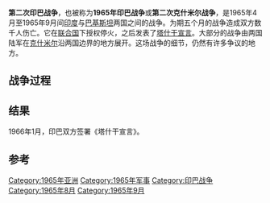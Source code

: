 {{Infobox military conflict
| conflict = 1965年印巴战争
| partof = [[印巴战争|印巴战争]]
| campaign = 
| image = 
| caption = 
| casus=巴基斯坦支持的游擊隊滲透入印度[[查谟-克什米尔邦|印控克什米爾]]
| date=1965年8月<!--Specific date differs due to several reasons--> – 9月23日
| place={{le|印巴邊界|India–Pakistan border}}、[[查谟和克什米尔邦|印控克什米爾]]
| result=* [[联合国|联合国]]下令停火。<ref name="Global Security indo-pak 1965">{{cite web | title = Indo-Pakistani War of 1965 | publisher = Global Security | url = http://www.globalsecurity.org/military/world/war/indo-pak_1965.htm | accessdate = 2012-09-09 | archive-date = 2017-05-09 | archive-url = https://web.archive.org/web/20170509223002/http://www.globalsecurity.org/military/world/war/indo-pak_1965.htm | dead-url = no }}</ref>
* 恢復[[战前状态|战前状态]]
* 雙方簽訂《[[塔什干宣言|塔什干宣言]]》
| territory=无永久领土变动（根據《[[塔什干宣言|塔什干宣言]]》）
| combatant1={{IND}}<br />援助方：<br />{{USSR}}
| combatant2={{PAK}}<br />援助方：<br />{{IRN-1964}}<ref name="Rubin">{{cite book|last=Rubin|first=Barry|title=Paved With Good Intentions|url=https://archive.org/details/pavedwithgoodint00rubi|year=1980|publisher=Oxford University Press|isbn=0-19-502805-8|page=[https://archive.org/details/pavedwithgoodint00rubi/page/116 116]}}</ref><br>{{CHN}}<ref name="USLib">{{cite web|url=http://memory.loc.gov/cgi-bin/query/r?frd/cstdy:@field(DOCID+pk0152)|title=Pakistan :: The Indo-Pakistani War of 1965|work=Library of Congress Country Studies, United States of America|date=April 1994|accessdate=2 October 2010|archive-date=2016-01-07|archive-url=https://web.archive.org/web/20160107081241/http://memory.loc.gov/cgi-bin/query/r?frd%2Fcstdy%3A%40field%28DOCID+pk0152%29|dead-url=no}}</ref><br>{{IDN}}<ref name="USLib" />
| commander1={{flagicon|India}} [[拉尔·巴哈杜尔·夏斯特里|拉尔·巴哈杜尔·夏斯特里]]<br />[[File:Flag_of_Indian_Army.svg|20px]] {{le|賈揚托·納斯·喬杜里|Jayanto Nath Chaudhuri}}<br /> [[File:Flag_of_Indian_Army.svg|20px]] {{le|哈巴克什·辛格|Harbaksh Singh}}<br /> [[File:Ensign_of_the_Indian_Air_Force.svg|20px]] [[阿尔琼·辛格|阿尔琼·辛格]]<br />[[File:Flag_of_Indian_Army.svg|20px]] {{le|古爾巴什·辛格·迪倫|Gurbaksh Singh Dhillon}}

| commander2=[[File:Flag_of_the_President_of_Pakistan.svg|20px]] [[阿尤布·汗|阿尤布·汗]] <br />[[File:Flag_of_the_Pakistani_Army.svg|20px]] {{le|穆罕默德·穆薩|Muhammad Musa}}<br /> [[File:Flag_of_the_Pakistani_Army.svg|20px]] {{le|迪卡·汗|Tikka Khan}}<br /> [[File:Air_Force_Ensign_of_Pakistan.svg|20px]] {{le|努爾·汗|Nur Khan}}<br /> [[File:Naval_Jack_of_Pakistan.svg|20px]] {{le|阿夫扎爾·拉赫曼·汗|Afzal Rahman Khan}}

| strength1=
'''720辆坦克'''<ref name="Chapter 1 official history">{{cite web|last=Rakshak|first=Bharat|title=Page 15|url=http://www.bharat-rakshak.com/LAND-FORCES/Army/History/1965War/PDF/1965Chapter01.pdf|work=Official History|publisher=Times of India|accessdate=2011-07-14|deadurl=yes|archiveurl=https://web.archive.org/web/20110609073650/http://www.bharat-rakshak.com/LAND-FORCES/Army/History/1965War/PDF/1965Chapter01.pdf|archivedate=2011-06-09}}</ref>
*186輛[[M48巴顿坦克|M48巴顿坦克]]<ref name="War Despatches" />
*346輛[[M4谢尔曼坦克|M4谢尔曼坦克]]<ref name="Chapter 1 official history" />
*90輛[[AMX-13轻型坦克|AMX-13轻型坦克]]<ref name="Chapter 1 official history" /><ref name="War Despatches" />
*90輛[[PT-76两栖坦克|PT-76两栖坦克]]<ref name="Chapter 1 official history" />
'''628门火炮'''<ref name="War Despatches">{{cite book|last=SIngh|first=Lt.Gen Harbaksh|title=War Despatches|year=1991|publisher=Lancer International|location=New Delhi|isbn=81-7062-117-8|page=7}}</ref>
*66x 3.7"How<ref name="War Despatches" />
*450×[[QF_25磅榴彈炮|25磅]]<ref name="War Despatches" />
*96x 5.5"<ref name="War Despatches" />
*16x 7.2"<ref name="War Despatches" />

'''700,000名步兵'''<ref name="Chapter 1 official history" />
| strength2= '''280架战机'''{{sfn|T. V. Paul|1994|p=107}}<br />
'''756辆坦克'''<ref name="War Despatches" />
*352輛[[M48巴顿坦克|M48巴顿坦克]]<ref name="War Despatches" />
*308輛[[M4谢尔曼坦克|M4谢尔曼坦克]]<ref name="War Despatches" />
*96輛[[M24霞飞坦克|M24霞飞坦克]]<ref name="War Despatches" />
'''552门火炮'''<ref name="War Despatches" />
*72x105mm How<ref name="War Despatches" />
*234X25pdr<ref name="War Despatches" />
*126x155mm How<ref name="War Despatches" />
*48x8" How<ref name="War Despatches" />
*72x3.7" How<ref name="War Despatches" />
*POK Lt Btys<ref name="War Despatches" />
'''260,000名步兵'''<ref name="Chapter 1 official history" />
| casualties1='''中立数据'''<ref name="Encyclopedia of the developing world">{{cite book|author=Thomas M. Leonard|title=Encyclopedia of the developing world|url=http://books.google.com/books?id=pWRjGZ9H7hYC&pg=PA806|accessdate=2011-04-14|year=2006|publisher=Taylor & Francis|isbn=978-0-415-97663-3|pages=806–|archive-date=2018-12-26|archive-url=https://web.archive.org/web/20181226142609/https://books.google.com/books?id=pWRjGZ9H7hYC&pg=PA806&hl=en|dead-url=no}}</ref><ref>{{cite web|title=Indo-Pakistan Wars|url=http://uk.encarta.msn.com/encyclopedia_781531179/indo-pakistan_wars.html|work=|archiveurl=https://www.webcitation.org/5kwrG0An8?url=http://uk.encarta.msn.com/encyclopedia_781531179/indo-pakistan_wars.html|archivedate=2009-11-01|deadurl=yes}}</ref>
* 3000人<ref name="Encyclopedia of the developing world" />
* 150<ref>{{Cite book|title = Tanks: An Illustrated History of Their Impact|url = https://books.google.com/books?id=N481TmqiSiUC|publisher = ABC-CLIO|date = 2004-01-01|isbn = 9781576079959|language = en|first = Spencer|last = Tucker}}</ref>至190辆坦克<ref name="Encyclopedia of the developing world" />
* 60至75架飞机<ref name="Encyclopedia of the developing world" />
* 失去540平方公里的领土<ref name="af45">{{cite book
  |last = Praagh
  |first = David
  |title = The greater game: India's race with destiny and China
  |publisher = McGill-Queen's Press – MQUP, 2003
  |isbn = 0-7735-2639-0}}</ref><ref name="af46">{{cite book
  |last = Johnson
  |first = Robert
  |title = A region in turmoil: South Asian conflicts since 1947
  |year = 2005
  |url = https://archive.org/details/regioninturmoils0000john
  |publisher = Reaktion Books, 2005
  |isbn = 1-86189-257-8}}</ref>

'''印方数据'''
* 损失59架飞机<ref name="tribune IAF's ground reality">[http://www.tribuneindia.com/2007/20070506/spectrum/main1.htm The Sunday Tribune – Spectrum] {{Wayback|url=http://www.tribuneindia.com/2007/20070506/spectrum/main1.htm |date=20170719181920 }}. Tribuneindia.com. Retrieved on 2011-04-14.</ref>
* 失去322平方公里的领土<ref name="Nordeen's Indo-Pak 1965 Conflict" />

'''巴方数据'''
* 8200人戰死或被俘<ref name="Nordeen's Indo-Pak 1965 Conflict">{{cite book|last=O' Nordeen|first=Lon|title=Air Warfare in the Missile Age|url=https://archive.org/details/airwarfareinmiss00nord|year=1985|publisher=Smithsonian Institution Press|location=Washington, D.C.|isbn=978-0-87474-680-8|pages=[https://archive.org/details/airwarfareinmiss00nord/page/84 84]–87}}</ref>
* 110<ref>[http://pakistaniat.com/2007/09/06/1965-war-a-different-legacy/comment-page-6/ 1965 War: A Different Legacy: ALL THINGS PAKISTAN] {{Wayback|url=http://pakistaniat.com/2007/09/06/1965-war-a-different-legacy/comment-page-6/ |date=20090827005953 }}. Pakistaniat.com (1965-09-06). Retrieved on 2011-04-14.</ref>或113<ref name="Nordeen's Indo-Pak 1965 Conflict" />架飞机被毁
* 500辆坦克被击毁或被擄<ref name="Nordeen's Indo-Pak 1965 Conflict" />
* 失去2602<ref>[http://www.pakistanarmy.gov.pk/awpreview/textcontent.aspx?pid=196 1965 War] {{Wayback|url=http://www.pakistanarmy.gov.pk/awpreview/textcontent.aspx?pid=196 |date=20160107081242 }}. Pakistan army (2009-09-01). Retrieved on 2011-04-14.</ref>或2575 km<sup>2</sup><ref name="Nordeen's Indo-Pak 1965 Conflict" />領土

| casualties2='''中立数据'''<ref name="Encyclopedia of the developing world" />
* 3800人<ref name="Encyclopedia of the developing world" />
* 200<ref name="Encyclopedia of the developing world" />至300輛坦克<ref name="S Tucker">{{cite book|last=Tucker|first=Spencer|title=Tanks: An Illustrated History of Their Impact|year=2004|pages=172|url=http://books.google.co.in/books?id=N481TmqiSiUC&pg=PA172&lpg=PA172&dq=pakistan+tank+losses+1965&source=bl&ots=O9UCZHbyUs&sig=-oILZn-csKxRzDXKPkNF3-dGEPY&hl=en&sa=X&ei=rZsOUPWhENHirAfzuIDoBg&ved=0CFUQ6AEwBzgK#v=onepage&q=pakistan%20tank%20losses%201965&f=false}}</ref> 
* 20架飞机<ref name="Encyclopedia of the developing world" />
* 失去超过1840平方公里（710 mi<sup>2</sup>）领土（主要為[[锡亚尔科特|锡亚尔科特]]、[[拉合爾|拉合爾]]和[[自由克什米爾|自由克什米爾]]周邊地區）<ref name="af45" /><ref name="af46" />

'''巴方数据'''
* 19架飞机被毁

'''印方数据'''
* 5259人战死或被俘<ref name="Nordeen's Indo-Pak 1965 Conflict" />
* 43<ref name="tribune IAF's ground reality" />或73架飞机被摧毁<ref name="Nordeen's Indo-Pak 1965 Conflict" />
* 471輛坦克被毁<ref name="Nordeen's Indo-Pak 1965 Conflict" />
* 失去1920<ref name="Chapt 11 Official history">{{cite web|last=Rakshak|first=Bharat|title=Page 22|url=http://www.bharat-rakshak.com/LAND-FORCES/Army/History/1965War/PDF/1965Chapter11.pdf|work=Official History|publisher=Times of India|accessdate=2011-07-14|deadurl=yes|archiveurl=https://web.archive.org/web/20110609073753/http://www.bharat-rakshak.com/LAND-FORCES/Army/History/1965War/PDF/1965Chapter11.pdf|archivedate=2011-06-09}}</ref>或1078 km<sup>2</sup><ref name="Nordeen's Indo-Pak 1965 Conflict" />领土
}}
{{Campaignbox 1965年印巴戰爭}}
{{Campaignbox Indo-Pakistani Wars}}
'''第二次印巴战争'''，也被称为'''1965年印巴战争'''或'''第二次克什米尔战争'''，是1965年4月至1965年9月间[[印度|印度]]与[[巴基斯坦|巴基斯坦]]两国之间的战争。为期五个月的战争造成双方数千人伤亡。它在[[联合国|联合国]]下授权停火，之后发表了[[塔什干宣言|塔什干宣言]]。大部分的战争由两国陆军在[[克什米尔|克什米尔]]沿两国边界的地方展开。这场战争的细节，仍然有许多争议的地方。

== 战争过程 ==
{{emptysection}}

== 结果 ==
1966年1月，印巴双方签署《塔什干宣言》。

==参考==
{{Reflist|2}}

{{印度軍事}}
[[Category:1965年亚洲|Category:1965年亚洲]]
[[Category:1965年军事|Category:1965年军事]]
[[Category:印巴战争|Category:印巴战争]]
[[Category:1965年8月|Category:1965年8月]]
[[Category:1965年9月|Category:1965年9月]]